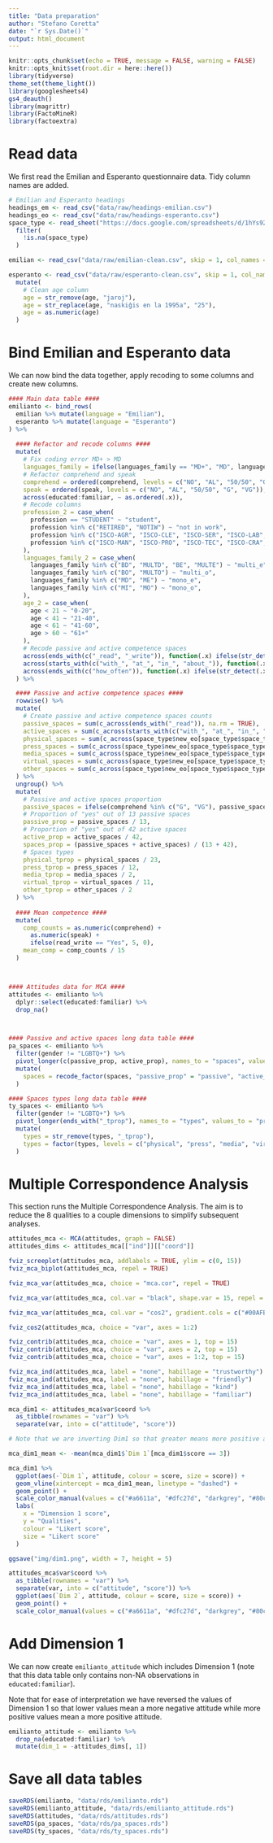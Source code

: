 ```yaml
---
title: "Data preparation"
author: "Stefano Coretta"
date: "`r Sys.Date()`"
output: html_document
---
```


```r
knitr::opts_chunk$set(echo = TRUE, message = FALSE, warning = FALSE)
knitr::opts_knit$set(root.dir = here::here())
library(tidyverse)
theme_set(theme_light())
library(googlesheets4)
gs4_deauth()
library(magrittr)
library(FactoMineR)
library(factoextra)
```

# Read data

We first read the Emilian and Esperanto questionnaire data. Tidy column names are added.

```r
# Emilian and Esperanto headings
headings_em <- read_csv("data/raw/headings-emilian.csv")
headings_eo <- read_csv("data/raw/headings-esperanto.csv")
space_type <- read_sheet("https://docs.google.com/spreadsheets/d/1hYs92kMU34zPi2Ibfj9PmqjtsnGJqvqQOeplZVg0JGQ/edit?usp=sharing", 3) %>%
  filter(
    !is.na(space_type)
  )

emilian <- read_csv("data/raw/emilian-clean.csv", skip = 1, col_names = headings_em$new, na = c("", "NA", "na"))

esperanto <- read_csv("data/raw/esperanto-clean.csv", skip = 1, col_names = headings_eo$new, na = c("", "NA", "na")) %>%
  mutate(
    # Clean age column
    age = str_remove(age, "jaroj"),
    age = str_replace(age, "naskiĝis en la 1995a", "25"),
    age = as.numeric(age)
  )
```

# Bind Emilian and Esperanto data

We can now bind the data together, apply recoding to some columns and create new columns.

```r
#### Main data table ####
emilianto <- bind_rows(
  emilian %>% mutate(language = "Emilian"),
  esperanto %>% mutate(language = "Esperanto")
) %>%
  
  #### Refactor and recode columns ####
  mutate(
    # Fix coding error MD+ > MD
    languages_family = ifelse(languages_family == "MD+", "MD", languages_family),
    # Refactor comprehend and speak
    comprehend = ordered(comprehend, levels = c("NO", "AL", "50/50", "G", "VG")),
    speak = ordered(speak, levels = c("NO", "AL", "50/50", "G", "VG")),
    across(educated:familiar, ~ as.ordered(.x)),
    # Recode columns
    profession_2 = case_when(
      profession == "STUDENT" ~ "student",
      profession %in% c("RETIRED", "NOTIW") ~ "not in work",
      profession %in% c("ISCO-AGR", "ISCO-CLE", "ISCO-SER", "ISCO-LAB", "ISCO-ELE") ~ "unskilled",
      profession %in% c("ISCO-MAN", "ISCO-PRO", "ISCO-TEC", "ISCO-CRA", "ISCO-ARM") ~ "skilled"
    ),
    languages_family_2 = case_when(
      languages_family %in% c("BD", "MULTD", "BE", "MULTE") ~ "multi_e",
      languages_family %in% c("BO", "MULTO") ~ "multi_o",
      languages_family %in% c("MD", "ME") ~ "mono_e",
      languages_family %in% c("MI", "MO") ~ "mono_o",
    ),
    age_2 = case_when(
      age < 21 ~ "0-20",
      age < 41 ~ "21-40",
      age < 61 ~ "41-60",
      age > 60 ~ "61+"
    ),
    # Recode passive and active competence spaces
    across(ends_with(c("_read", "_write")), function(.x) ifelse(str_detect(.x, "^Yes"), 1, 0)),
    across(starts_with(c("with_", "at_", "in_", "about_")), function(.x) ifelse(str_detect(.x, "^Yes"), 1, 0)),
    across(ends_with(c("how_often")), function(.x) ifelse(str_detect(.x, "Never"), 0, 1)),
  ) %>%

  #### Passive and active competence spaces ####
  rowwise() %>%
  mutate(
    # Create passive and active competence spaces counts
    passive_spaces = sum(c_across(ends_with("_read")), na.rm = TRUE),
    active_spaces = sum(c_across(starts_with(c("with_", "at_", "in_", "about_")) | ends_with("_write")), na.rm = TRUE),
    physical_spaces = sum(c_across(space_type$new_eo[space_type$space_type == "physical"]), na.rm = TRUE),
    press_spaces = sum(c_across(space_type$new_eo[space_type$space_type == "press"]), na.rm = TRUE),
    media_spaces = sum(c_across(space_type$new_eo[space_type$space_type == "media"]), na.rm = TRUE),
    virtual_spaces = sum(c_across(space_type$new_eo[space_type$space_type == "virtual"]), na.rm = TRUE),
    other_spaces = sum(c_across(space_type$new_eo[space_type$space_type == "other"]), na.rm = TRUE)
  ) %>%
  ungroup() %>%
  mutate(
    # Passive and active spaces proportion
    passive_spaces = ifelse(comprehend %in% c("G", "VG"), passive_spaces + 1, passive_spaces),
    # Proportion of "yes" out of 13 passive spaces
    passive_prop = passive_spaces / 13,
    # Proportion of "yes" out of 42 active spaces
    active_prop = active_spaces / 42,
    spaces_prop = (passive_spaces + active_spaces) / (13 + 42),
    # Spaces types
    physical_tprop = physical_spaces / 23,
    press_tprop = press_spaces / 12,
    media_tprop = media_spaces / 2,
    virtual_tprop = virtual_spaces / 11,
    other_tprop = other_spaces / 2
  ) %>%
  
  #### Mean competence ####
  mutate(
    comp_counts = as.numeric(comprehend) +
      as.numeric(speak) +
      ifelse(read_write == "Yes", 5, 0),
    mean_comp = comp_counts / 15
  )



#### Attitudes data for MCA ####
attitudes <- emilianto %>%
  dplyr::select(educated:familiar) %>%
  drop_na()



#### Passive and active spaces long data table ####
pa_spaces <- emilianto %>%
  filter(gender != "LGBTQ+") %>%
  pivot_longer(c(passive_prop, active_prop), names_to = "spaces", values_to = "proportion") %>%
  mutate(
    spaces = recode_factor(spaces, "passive_prop" = "passive", "active_prop" = "active")
  )

#### Spaces types long data table ####
ty_spaces <- emilianto %>%
  filter(gender != "LGBTQ+") %>%
  pivot_longer(ends_with("_tprop"), names_to = "types", values_to = "proportion") %>%
  mutate(
    types = str_remove(types, "_tprop"),
    types = factor(types, levels = c("physical", "press", "media", "virtual", "other"))
  )
```

# Multiple Correspondence Analysis

This section runs the Multiple Correspondence Analysis.
The aim is to reduce the 8 qualities to a couple dimensions to simplify subsequent analyses.

```r
attitudes_mca <- MCA(attitudes, graph = FALSE)
attitudes_dims <- attitudes_mca[["ind"]][["coord"]]
```

```r
fviz_screeplot(attitudes_mca, addlabels = TRUE, ylim = c(0, 15))
fviz_mca_biplot(attitudes_mca, repel = TRUE)
```

```r
fviz_mca_var(attitudes_mca, choice = "mca.cor", repel = TRUE)
```

```r
fviz_mca_var(attitudes_mca, col.var = "black", shape.var = 15, repel = TRUE)
```

```r
fviz_mca_var(attitudes_mca, col.var = "cos2", gradient.cols = c("#00AFBB", "#E7B800", "#FC4E07"), repel = TRUE)
```

```r
fviz_cos2(attitudes_mca, choice = "var", axes = 1:2)
```

```r
fviz_contrib(attitudes_mca, choice = "var", axes = 1, top = 15)
fviz_contrib(attitudes_mca, choice = "var", axes = 2, top = 15)
fviz_contrib(attitudes_mca, choice = "var", axes = 1:2, top = 15)
```

```r
fviz_mca_ind(attitudes_mca, label = "none", habillage = "trustworthy")
fviz_mca_ind(attitudes_mca, label = "none", habillage = "friendly")
fviz_mca_ind(attitudes_mca, label = "none", habillage = "kind")
fviz_mca_ind(attitudes_mca, label = "none", habillage = "familiar")
```

```r
mca_dim1 <- attitudes_mca$var$coord %>%
  as_tibble(rownames = "var") %>%
  separate(var, into = c("attitude", "score"))

# Note that we are inverting Dim1 so that greater means more positive attitude.

mca_dim1_mean <- -mean(mca_dim1$`Dim 1`[mca_dim1$score == 3])

mca_dim1 %>%
  ggplot(aes(-`Dim 1`, attitude, colour = score, size = score)) +
  geom_vline(xintercept = mca_dim1_mean, linetype = "dashed") +
  geom_point() +
  scale_color_manual(values = c("#a6611a", "#dfc27d", "darkgrey", "#80cdc1", "#018571")) +
  labs(
    x = "Dimension 1 score",
    y = "Qualities",
    colour = "Likert score",
    size = "Likert score"
  )

ggsave("img/dim1.png", width = 7, height = 5)
```

```r
attitudes_mca$var$coord %>%
  as_tibble(rownames = "var") %>%
  separate(var, into = c("attitude", "score")) %>%
  ggplot(aes(`Dim 2`, attitude, colour = score, size = score)) +
  geom_point() +
  scale_color_manual(values = c("#a6611a", "#dfc27d", "darkgrey", "#80cdc1", "#018571"))
```

# Add Dimension 1

We can now create `emilianto_attitude` which includes Dimension 1 (note that this data table only contains non-NA observations in `educated:familiar`).

Note that for ease of interpretation we have reversed the values of Dimension 1 so that lower values mean a more negative attitude while more positive values mean a more positive attitude.

```r
emilianto_attitude <- emilianto %>%
  drop_na(educated:familiar) %>%
  mutate(dim_1 = -attitudes_dims[, 1])
```

# Save all data tables

```r
saveRDS(emilianto, "data/rds/emilianto.rds")
saveRDS(emilianto_attitude, "data/rds/emilianto_attitude.rds")
saveRDS(attitudes, "data/rds/attitudes.rds")
saveRDS(pa_spaces, "data/rds/pa_spaces.rds")
saveRDS(ty_spaces, "data/rds/ty_spaces.rds")
```

